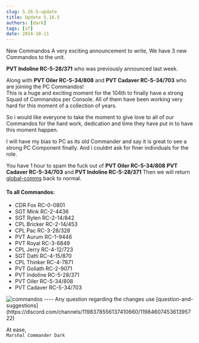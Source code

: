 ```yaml
---
slug: 5.16.5-update
title: Update 5.16.5
authors: [dark]
tags: [sf]
date: 2024-10-11
---
```


New Commandos
A very exciting announcement to write,
We have 3 new Commandos to the unit.

<!-- truncate -->

**PVT Indoline RC-5-28/371** who was previously announced last week.

Along with **PVT Oiler RC-5-34/808** and **PVT Cadaver RC-5-34/703** who are joining the PC Commandos!<br />
This is a huge and exciting moment for the 104th to finally have a strong Squad of Commandos per Console. All of them have been working very hard for this moment of a collection of years.

So i would like everyone to take the moment to give love to all of our Commandos for the hard work, dedication and time they have put in to have this moment happen.

I will have my bias to PC as its old Commander and say it is great to see a strong PC Component finally. And i couldnt ask for finer individuals for the role.


You have 1 hour to spam the fuck out of **PVT Oiler RC-5-34/808** **PVT Cadaver RC-5-34/703** and **PVT Indoline RC-5-28/371**
Then we will return [global-comms](https://discord.com/channels/1198378556137410660/1198378557253099598) back to normal.

#### To all Commandos:
- CDR Fox RC-0-0801
- SGT Mink RC-2-4436
- SGT Rylen RC-2-14/842
- CPL Bricker RC-2-14/453
- CPL Pac RC-3-28/328
- PVT Aurum RC-1-9446
- PVT Royal RC-3-6849
- CPL Jerry RC-4-12/723
- SGT Datti RC-4-15/870
- CPL Thinker RC-4-7871
- PVT Goliath RC-2-9071
- PVT Indoline RC-5-28/371
- PVT Oiler RC-5-34/808
- PVT Cadaver RC-5-34/703

<img src="/img/updates/invfed-invictus.gif" alt="commandos" />
----
Any question regarding the changes use [question-and-suggestions](https://discord.com/channels/1198378556137410660/1198460745361395722)

At ease,<br />
`Marshal Commander Dark`
